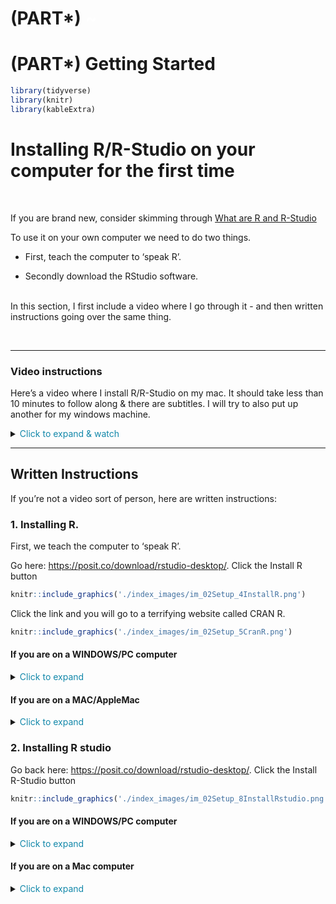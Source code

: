 # (PART\*) [~]{style="color: white;"} {.unnumbered}
# (PART\*) **Getting Started** {.unnumbered}

```r
library(tidyverse)
library(knitr)
library(kableExtra)
```

# Installing R/R-Studio on your computer for the first time {#Setup_Desktop .unnumbered}

<br>

If you are brand new, consider skimming through [What are R and R-Studio](#WhatIsR)

To use it on your own computer we need to do two things. <br>

-   First, teach the computer to 'speak R'.

-   Secondly download the RStudio software.<br><br>

In this section, I first include a video where I go through it - and then written instructions going over the same thing.

<br>

------------------------------------------------------------------------

### Video instructions {#Setup_DesktopVideo .unnumbered}

Here's a video where I install R/R-Studio on my mac. It should take less than 10 minutes to follow along & there are subtitles. I will try to also put up another for my windows machine.

<details>

<summary>[Click to expand & watch]{style="color: #1388aa;"}</summary>

<br>

::: {style="max-width:640px"}
::: {style="position:relative;padding-bottom:100%"}
<iframe id="kaltura_player" src="https://cdnapisec.kaltura.com/p/2356971/sp/235697100/embedIframeJs/uiconf_id/41416911/partner_id/2356971?iframeembed=true&amp;playerId=kaltura_player&amp;entry_id=1_009n7kh8&amp;flashvars[streamerType]=auto&amp;flashvars[localizationCode]=en&amp;flashvars[sideBarContainer.plugin]=true&amp;flashvars[sideBarContainer.position]=left&amp;flashvars[sideBarContainer.clickToClose]=true&amp;flashvars[chapters.plugin]=true&amp;flashvars[chapters.layout]=vertical&amp;flashvars[chapters.thumbnailRotator]=false&amp;flashvars[streamSelector.plugin]=true&amp;flashvars[EmbedPlayer.SpinnerTarget]=videoHolder&amp;flashvars[dualScreen.plugin]=true&amp;flashvars[hotspots.plugin]=1&amp;flashvars[Kaltura.addCrossoriginToIframe]=true&amp;&amp;wid=1_i392r73r" width="640" height="640" allowfullscreen webkitallowfullscreen mozAllowFullScreen allow="autoplay *; fullscreen *; encrypted-media *" sandbox="allow-downloads allow-forms allow-same-origin allow-scripts allow-top-navigation allow-pointer-lock allow-popups allow-modals allow-orientation-lock allow-popups-to-escape-sandbox allow-presentation allow-top-navigation-by-user-activation" frameborder="0" title="R-Tutorials Video 1. Installing R and R studio on a mac" style="position:absolute;top:0;left:0;width:100%;height:100%;border:0">

</iframe>
:::
:::

<br>

</details>

------------------------------------------------------------------------

## Written Instructions

If you're not a video sort of person, here are written instructions:

### 1. Installing R. {#Setup_R .unnumbered}

First, we teach the computer to 'speak R'.

Go here: <https://posit.co/download/rstudio-desktop/>. Click the Install R button <br>

```r
knitr::include_graphics('./index_images/im_02Setup_4InstallR.png')
```

Click the link and you will go to a terrifying website called CRAN R.

```r
knitr::include_graphics('./index_images/im_02Setup_5CranR.png')
```

#### If you are on a WINDOWS/PC computer {#Setup_R_PC .unnumbered}

<details>

<summary>[Click to expand]{style="color: #1388aa;"}</summary>

<br>

```r
knitr::include_graphics('./index_images/im_02Setup_6WINDOWS.png')
```

Click the "install for the first time" link and follow through to install R - EVEN IF YOU ALREADY HAVE R AND R STUDIO INSTALLED. <br><br>

Say yes to all the default options. Send Dr G a message if you get stuck <br>

<br>

</details>

#### If you are on a MAC/AppleMac {#Setup_R_Mac .unnumbered}

<details>

<summary>[Click to expand]{style="color: #1388aa;"}</summary>

<br>

If you are a MAC user, you will need [EITHER]{.underline} one of these two files. If your computer is new, try the top one, if it's older try the second - the wrong one simply won't work.

```r
knitr::include_graphics('./index_images/im_02Setup_7MAC.png')
```

1.  Click the filename to download <br>

2.  MOVE THE DOWNLOAD OUTSIDE YOUR DOWNLOAD FOLDER (they have a weird bug.) Put it on your desktop

3.  Open the download and follow the instructions. <br>

4.  You can delete the download.

If you have issues, try watching my video at the top and see if that solves it. Or talk to Dr G

<br>

</details>

### 2. Installing R studio {#Setup_RStudio .unnumbered}

Go back here: <https://posit.co/download/rstudio-desktop/>. Click the Install R-Studio button

```r
knitr::include_graphics('./index_images/im_02Setup_8InstallRstudio.png')
```

#### If you are on a WINDOWS/PC computer {#Setup_RStudio_PC .unnumbered}

<details>

<summary>[Click to expand]{style="color: #1388aa;"}</summary>

<br>

Install the same way you install any new software

<br>

</details>

#### If you are on a Mac computer {#Setup_RStudio_Mac .unnumbered}

<details>

<summary>[Click to expand]{style="color: #1388aa;"}</summary>

<br>

```r
knitr::include_graphics('./index_images/im_02Setup_9RstudioMacinstall.png')
```

-   Download the dmg file, click to open, then DRAG it over to applications.

-   If it asks to overwrite, say yes.

It might get angry at this stage if your mac is very out of date. Your choices are probably to backup your computer, update your operating system and reinstall R. OR! Just use RStudio online rather than downloading it at all. Feel free to chat with Dr G about options.

<br>

</details>

<br>
